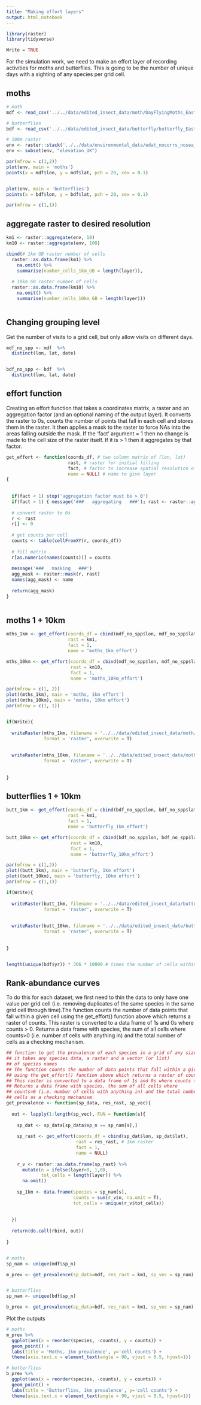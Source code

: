 ```yaml
---
title: "Making effort layers"
output: html_notebook
---
```



```r

library(raster)
library(tidyverse)

Write = TRUE

```


For the simulation work, we need to make an effort layer of recording activities for moths and butterflies. This is going to be the number of unique days with a sighting of any species per grid cell.

## moths

```r

# moth
mdf <- read_csv('../../data/edited_insect_data/moth/DayFlyingMoths_EastNorths_no_duplicates.csv')

# butterflies
bdf <- read_csv('../../data/edited_insect_data/butterfly/butterfly_EastNorths_no_duplicates.csv')

# 100m raster
env <- raster::stack('../../data/environmental_data/edat_nocorrs_nosea_cropped.grd')
env <- subset(env, "elevation_UK")

par(mfrow = c(1,2))
plot(env, main = 'moths')
points(x = mdf$lon, y = mdf$lat, pch = 20, cex = 0.1)


plot(env, main = 'butterflies')
points(x = bdf$lon, y = bdf$lat, pch = 20, cex = 0.1)

par(mfrow = c(1,1))


```

## aggregate raster to desired resolution

```r

km1 <- raster::aggregate(env, 10)
km10 <- raster::aggregate(env, 100)

```
```r


cbind(# 1km GB raster number of cells
  raster::as.data.frame(km1) %>% 
    na.omit() %>% 
    summarise(number_cells_1km_GB = length(layer)),
  
  # 10km GB raster number of cells
  raster::as.data.frame(km10) %>% 
    na.omit() %>% 
    summarise(number_cells_10km_GB = length(layer)))



```


## Changing grouping level

Get the number of visits to a grid cell, but only allow visits on different days. 

```r

mdf_no_spp <- mdf  %>% 
  distinct(lon, lat, date)


bdf_no_spp <- bdf  %>% 
  distinct(lon, lat, date)


```



## effort function

Creating an effort function that takes a coordinates matrix, a raster and an aggregation factor (and an optional naming of the output layer). It converts the raster to 0s, counts the number of points that fall in each cell and stores them in the raster. It then applies a mask to the raster to force NAs into the areas falling outside the mask. If the 'fact' argument = 1 then no change is made to the cell size of the raster itself. If it is > 1 then it aggregates by that factor. 

```r

get_effort <- function(coords_df, # two column matrix of (lon, lat)
                       rast, # raster for initial filling
                       fact, # factor to increase spatial resolution of raster - relative to initial resolution
                       name = NULL) # name to give layer
{  
  
  
  if(fact < 1) stop('aggregation factor must be > 0')
  if(fact > 1) { message('###   aggregating   ###'); rast <- raster::aggregate(rast, fact = fact) }
  
  # convert raster to 0s
  r <- rast
  r[] <- 0
  
  # get counts per cell
  counts <- table(cellFromXY(r, coords_df))
  
  # fill matrix
  r[as.numeric(names(counts))] = counts
  
  message('###   masking   ###')
  agg_mask <- raster::mask(r, rast)
  names(agg_mask) <- name
  
  return(agg_mask)
}



```

## moths 1 + 10km

```r

mths_1km <- get_effort(coords_df = cbind(mdf_no_spp$lon, mdf_no_spp$lat),
                       rast = km1,
                       fact = 1, 
                       name = 'moths_1km_effort')

mths_10km <- get_effort(coords_df = cbind(mdf_no_spp$lon, mdf_no_spp$lat),
                        rast = km10,
                        fact = 1, 
                        name = 'moths_10km_effort')

par(mfrow = c(1, 2))
plot((mths_1km), main = 'moths, 1km effort')
plot((mths_10km), main = 'moths, 10km effort')
par(mfrow = c(1, 1))


if(Write){
  
  writeRaster(mths_1km, filename = '../../data/edited_insect_data/moth/effort_layers/moth_1km_effort_layer.grd',
              format = 'raster', overwrite = T)
  
  
  writeRaster(mths_10km, filename = '../../data/edited_insect_data/moth/effort_layers/moth_10km_effort_layer.grd',
              format = 'raster', overwrite = T)
  
  
}


```

## butterflies 1 + 10km

```r

butt_1km <- get_effort(coords_df = cbind(bdf_no_spp$lon, bdf_no_spp$lat),
                       rast = km1,
                       fact = 1, 
                       name = 'butterfly_1km_effort')

butt_10km <- get_effort(coords_df = cbind(bdf_no_spp$lon, bdf_no_spp$lat),
                        rast = km10,
                        fact = 1, 
                        name = 'butterfly_10km_effort')

par(mfrow = c(1,2))
plot((butt_1km), main = 'butterfly, 1km effort')
plot((butt_10km), main = 'butterfly, 10km effort')
par(mfrow = c(1,1))

if(Write){
  
  writeRaster(butt_1km, filename = '../../data/edited_insect_data/butterfly/effort_layers/butterfly_1km_effort_layer.grd',
              format = 'raster', overwrite = T)
  
  
  writeRaster(butt_10km, filename = '../../data/edited_insect_data/butterfly/effort_layers/butterfly_10km_effort_layer.grd',
              format = 'raster', overwrite = T)
  
  
}


length(unique(bdf$yr)) * 366 * 10000 # times the number of cells within the block of interest. I.e. in a 10km grid cell there are 100 * 100m grids = 10 000

```


## Rank-abundance curves

To do this for each dataset, we first need to thin the data to only have one value per grid cell (i.e. removing duplicates of the same species in the same grid cell through time).The function counts the number of data points that fall within a given cell using the get_effort() function above which returns a raster of counts. This raster is converted to a data frame of 1s and 0s where counts > 0. Returns a data frame with species, the sum of all cells where counts>0 (i.e. number of cells with anything in) and the total number of cells as a checking mechanism.

```r

## function to get the prevalence of each species in a grid of any size
## it takes any species data, a raster and a vector (or list)
## of species names
## The function counts the number of data points that fall within a given cell
## using the get_effort() function above which returns a raster of counts.
## This raster is converted to a data frame of 1s and 0s where counts > 0.
## Returns a data frame with species, the sum of all cells where
## counts>0 (i.e. number of cells with anything in) and the total number of
## cells as a checking mechanism.
get_prevalence <- function(sp_data, res_rast, sp_vec){
  
  out <- lapply(1:length(sp_vec), FUN = function(s){
    
    sp_dat <- sp_data[sp_data$sp_n == sp_nam[s],]
    
    sp_rast <- get_effort(coords_df = cbind(sp_dat$lon, sp_dat$lat),
                          rast = res_rast, # 1km raster 
                          fact = 1, 
                          name = NULL) 
    
    r_v <- raster::as.data.frame(sp_rast) %>% 
      mutate(n = ifelse(layer>0, 1,0),
             tot_cells = length(layer)) %>% 
      na.omit()
    
    sp_1km <- data.frame(species = sp_nam[s],
                         counts = sum(r_v$n, na.omit = T),
                         tot_cells = unique(r_v$tot_cells))
    
    
  })
  
  return(do.call(rbind, out))
  
}



```


```r

# moths
sp_nam <- unique(mdf$sp_n)

m_prev <- get_prevalence(sp_data=mdf, res_rast = km1, sp_vec = sp_nam)


# butterflies
sp_nam <- unique(bdf$sp_n)

b_prev <- get_prevalence(sp_data=bdf, res_rast = km1, sp_vec = sp_nam)


```


Plot the outputs

```r

# moths
m_prev %>% 
  ggplot(aes(x = reorder(species, -counts), y = counts)) +
  geom_point() +
  labs(title = 'Moths, 1km prevalence', y='cell counts') +
  theme(axis.text.x = element_text(angle = 90, vjust = 0.5, hjust=1))

# butterflies
b_prev %>% 
  ggplot(aes(x = reorder(species, -counts), y = counts)) +
  geom_point() +
  labs(title = 'Butterflies, 1km prevalence', y='cell counts') +
  theme(axis.text.x = element_text(angle = 90, vjust = 0.5, hjust=1))

```










